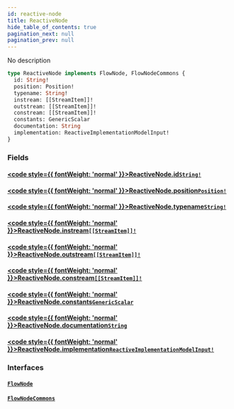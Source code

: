 ```yaml
---
id: reactive-node
title: ReactiveNode
hide_table_of_contents: true
pagination_next: null
pagination_prev: null
---
```








No description

```graphql
type ReactiveNode implements FlowNode, FlowNodeCommons {
  id: String!
  position: Position!
  typename: String!
  instream: [[StreamItem]]!
  outstream: [[StreamItem]]!
  constream: [[StreamItem]]!
  constants: GenericScalar
  documentation: String
  implementation: ReactiveImplementationModelInput!
}
```


### Fields

#### [<code style={{ fontWeight: 'normal' }}>ReactiveNode.<b>id</b></code>](#)<Bullet />[`String!`](/docs/schemas/fluss/scalars/string) <Badge class="secondary" text="non-null"/> <Badge class="secondary" text="scalar"/>
> 
> 

#### [<code style={{ fontWeight: 'normal' }}>ReactiveNode.<b>position</b></code>](#)<Bullet />[`Position!`](/docs/schemas/fluss/objects/position) <Badge class="secondary" text="non-null"/> <Badge class="secondary" text="object"/>
> 
> 

#### [<code style={{ fontWeight: 'normal' }}>ReactiveNode.<b>typename</b></code>](#)<Bullet />[`String!`](/docs/schemas/fluss/scalars/string) <Badge class="secondary" text="non-null"/> <Badge class="secondary" text="scalar"/>
> 
> 

#### [<code style={{ fontWeight: 'normal' }}>ReactiveNode.<b>instream</b></code>](#)<Bullet />[`[[StreamItem]]!`](/docs/schemas/fluss/objects/stream-item) <Badge class="secondary" text="non-null"/> <Badge class="secondary" text="object"/>
> 
> 

#### [<code style={{ fontWeight: 'normal' }}>ReactiveNode.<b>outstream</b></code>](#)<Bullet />[`[[StreamItem]]!`](/docs/schemas/fluss/objects/stream-item) <Badge class="secondary" text="non-null"/> <Badge class="secondary" text="object"/>
> 
> 

#### [<code style={{ fontWeight: 'normal' }}>ReactiveNode.<b>constream</b></code>](#)<Bullet />[`[[StreamItem]]!`](/docs/schemas/fluss/objects/stream-item) <Badge class="secondary" text="non-null"/> <Badge class="secondary" text="object"/>
> 
> 

#### [<code style={{ fontWeight: 'normal' }}>ReactiveNode.<b>constants</b></code>](#)<Bullet />[`GenericScalar`](/docs/schemas/fluss/scalars/generic-scalar) <Badge class="secondary" text="scalar"/>
> 
> 

#### [<code style={{ fontWeight: 'normal' }}>ReactiveNode.<b>documentation</b></code>](#)<Bullet />[`String`](/docs/schemas/fluss/scalars/string) <Badge class="secondary" text="scalar"/>
> 
> 

#### [<code style={{ fontWeight: 'normal' }}>ReactiveNode.<b>implementation</b></code>](#)<Bullet />[`ReactiveImplementationModelInput!`](/docs/schemas/fluss/enums/reactive-implementation-model-input) <Badge class="secondary" text="non-null"/> <Badge class="secondary" text="enum"/>
> 
> 

### Interfaces

#### [`FlowNode`](/docs/schemas/fluss/interfaces/flow-node) <Badge class="secondary" text="interface"/>
> 
> 

#### [`FlowNodeCommons`](/docs/schemas/fluss/interfaces/flow-node-commons) <Badge class="secondary" text="interface"/>
> 
> 





